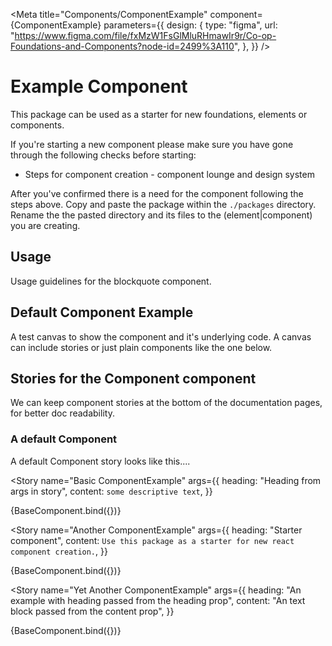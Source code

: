 
<!-- import your component -->


<!--  -->


<!-- Meta
      docs: http://
      Overview: Set up a number global story configurations within Meta, these can be overriden at story level
      Description: Configure a number of properties on your stories at a global level.  Add decorators, parameters, args, controls
      2 properties are required for your story in Meta.
       - `title`, depending on your react component the title will start with either Foundations, Elements or Components.  Followed by your react component name e.g. title="Components/Blockquote"
       - component:  The imported react component you are creating stories for.

       optional 'decorators', 'parameters', 'args'
-->

<Meta
  title="Components/ComponentExample"
  component={ComponentExample}
  parameters={{
    design: {
      type: "figma",
      url:
        "https://www.figma.com/file/fxMzW1FsGlMluRHmawIr9r/Co-op-Foundations-and-Components?node-id=2499%3A110",
    },
  }}
/>

# Example Component

This package can be used as a starter for new foundations, elements or components.

If you're starting a new component please make sure you have gone through the following checks before starting:

- Steps for component creation - component lounge and design system

After you've confirmed there is a need for the component following the steps above. Copy and paste the package within the `./packages` directory.
Rename the the pasted directory and its files to the (element|component) you are creating.

## Usage

Usage guidelines for the blockquote component.

## Default Component Example

A test canvas to show the component and it's underlying code.
A canvas can include stories or just plain components like the one below.

<!-- Canvas -->

<Canvas>
  <Component
    heading="A heading"
    content="This is an example Component you can copy from to create your own components"
  ></Component>
</Canvas>

## Stories for the Component component

We can keep component stories at the bottom of the documentation pages, for better doc readability.

### A default Component

A default Component story looks like this....

<!-- Story
A canvas is created for each story,
Each story "name" shows up within the storybook nav under our named Meta "title" nav item
Stories can take args the same as the Meta tag, however Story args will override Meta args.
Stories can also take decorators or parameters, adding these <Story> tag level will override <Meta>
Create stories for each state, variant of your component.
 -->

<Story
  name="Basic ComponentExample"
  args={{
    heading: "Heading from args in story",
    content: `some descriptive text`,
  }}
>
  {BaseComponent.bind({})}
</Story>

<Story
  name="Another ComponentExample"
  args={{
    heading: "Starter component",
    content: `Use this package as a starter for new react component creation.`,
  }}
>
  {BaseComponent.bind({})}
</Story>

<Story
  name="Yet Another ComponentExample"
  args={{
    heading: "An example with heading passed from the heading prop",
    content: "An text block passed from the content prop",
  }}
>
  {BaseComponent.bind({})}
</Story>

